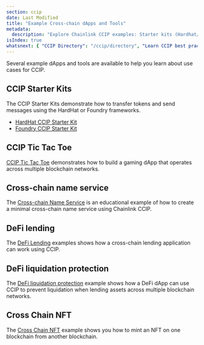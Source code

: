 ```yaml
---
section: ccip
date: Last Modified
title: "Example Cross-chain dApps and Tools"
metadata:
  description: "Explore Chainlink CCIP examples: Starter kits (Hardhat/Foundry), Tic Tac Toe game, Name Service, DeFi lending, liquidation protection, and cross-chain NFTs."
isIndex: true
whatsnext: { "CCIP Directory": "/ccip/directory", "Learn CCIP best practices": "/ccip/best-practices" }
---
```



<CcipCommon callout="talkToExpert" />

Several example dApps and tools are available to help you learn about use cases for CCIP.

## CCIP Starter Kits

The CCIP Starter Kits demonstrate how to transfer tokens and send messages using the HardHat or Foundry frameworks.

- [HardHat CCIP Starter Kit](https://github.com/smartcontractkit/ccip-starter-kit-hardhat)
- [Foundry CCIP Starter Kit](https://github.com/smartcontractkit/ccip-starter-kit-foundry)

## CCIP Tic Tac Toe

[CCIP Tic Tac Toe](https://github.com/smartcontractkit/ccip-tic-tac-toe) demonstrates how to build a gaming dApp that operates across multiple blockchain networks.

## Cross-chain name service

The [Cross-chain Name Service](https://github.com/smartcontractkit/ccip-cross-chain-name-service) is an educational example of how to create a minimal cross-chain name service using Chainlink CCIP.

## DeFi lending

The [DeFi Lending](https://github.com/smartcontractkit/ccip-defi-lending) examples shows how a cross-chain lending application can work using CCIP.

## DeFi liquidation protection

The [DeFi liquidation protection](https://github.com/smartcontractkit/ccip-liquidation-protector) example shows how a DeFi dApp can use CCIP to prevent liquidation when lending assets across multiple blockchain networks.

## Cross Chain NFT

The [Cross Chain NFT](https://github.com/smartcontractkit/ccip-cross-chain-nft) example shows you how to mint an NFT on one blockchain from another blockchain.
